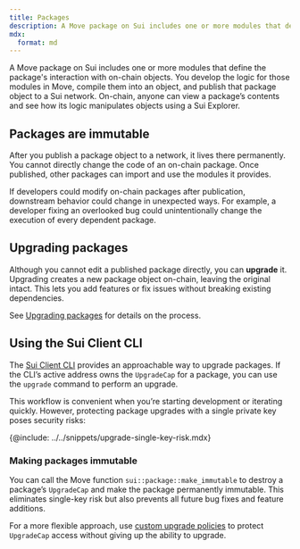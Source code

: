 ```yaml
---
title: Packages
description: A Move package on Sui includes one or more modules that define that package's interaction with on-chain objects. Upgrading packages lets you improve code or add features without breaking packages that depend on them.
mdx:
  format: md
---
```


A Move package on Sui includes one or more modules that define the package's interaction with on-chain objects. You develop the logic for those modules in Move, compile them into an object, and publish that package object to a Sui network. On-chain, anyone can view a package’s contents and see how its logic manipulates objects using a Sui Explorer.

## Packages are immutable

After you publish a package object to a network, it lives there permanently. You cannot directly change the code of an on-chain package. Once published, other packages can import and use the modules it provides.  

If developers could modify on-chain packages after publication, downstream behavior could change in unexpected ways. For example, a developer fixing an overlooked bug could unintentionally change the execution of every dependent package.

## Upgrading packages

Although you cannot edit a published package directly, you can **upgrade** it. Upgrading creates a new package object on-chain, leaving the original intact. This lets you add features or fix issues without breaking existing dependencies.  

See [Upgrading packages](./packages/upgrade.mdx) for details on the process.

## Using the Sui Client CLI

The [Sui Client CLI](/references/cli/client.mdx) provides an approachable way to upgrade packages. If the CLI’s active address owns the `UpgradeCap` for a package, you can use the `upgrade` command to perform an upgrade.

This workflow is convenient when you’re starting development or iterating quickly. However, protecting package upgrades with a single private key poses security risks:

{@include: ../../snippets/upgrade-single-key-risk.mdx}

### Making packages immutable

You can call the Move function `sui::package::make_immutable` to destroy a package’s `UpgradeCap` and make the package permanently immutable. This eliminates single-key risk but also prevents all future bug fixes and feature additions.

For a more flexible approach, use [custom upgrade policies](./packages/custom-policies.mdx) to protect `UpgradeCap` access without giving up the ability to upgrade.
